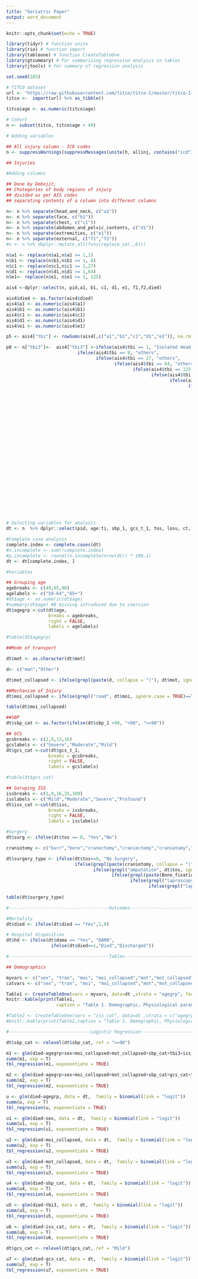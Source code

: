 ```yaml
---
title: "Geriatric Paper"
output: word_document
---
```


```r
knitr::opts_chunk$set(echo = TRUE)

library(tidyr) # function unite 
library(rio) # function import
library(tableone) # function CreateTableOne
library(gtsummary) # For summarizing regression analysis in tables
library(jtools) # For summary of regression analysis

```

```r

set.seed(185)

# TITCO dataset
url <- "https://raw.githubusercontent.com/titco/titco-I/master/titco-I-full-dataset-v1.csv"
titco <-  import(url) %>% as_tibble()

titco$age <- as.numeric(titco$age)

# Cohort
n <- subset(titco, titco$age > 49)

# Adding variables

## All injury column - ICD codes
n <- suppressWarnings(suppressMessages(unite(h, allinj, contains("icd"), sep = ",", remove = FALSE)))

## Injuries

#Adding columns

## Done by Debojit,
## Chategories of body regions of injury 
## divided as per AIS codes
## separating contents of a column into different columns

n<- n %>% separate(head_and_neck, c("a1"))
n<- n %>% separate(face, c("b1"))
n<- n %>% separate(chest, c("c1"))
n<- n %>% separate(abdomen_and_pelvic_contents, c("d1"))
n<- n %>% separate(extremities, c("e1"))
n<- n %>% separate(external, c("f1","f2"))
#n <- n %>% dbplyr::mutate_all(funs(replace_na(.,0)))

n$a1 <- replace(n$a1,n$a1 >= 1,1)
n$b1 <- replace(n$b1,n$b1 >= 1, 8)
n$c1 <- replace(n$c1,n$c1 >= 1,27)
n$d1 <- replace(n$d1,n$d1 >= 1,64)
n$e1<- replace(n$e1, n$e1 >= 1, 125)

ais4 <-dplyr::select(n, pid,a1, b1, c1, d1, e1, f1,f2,died)

ais4$died <- as.factor(ais4$died)
ais4$a1 <- as.numeric(ais4$a1)
ais4$b1 <- as.numeric(ais4$b1)
ais4$c1 <- as.numeric(ais4$c1)
ais4$d1 <- as.numeric(ais4$d1)
ais4$e1 <- as.numeric(ais4$e1)

p5 <- ais4["tbi"] <- rowSums(ais4[,c("a1","b1","c1","d1","e1")], na.rm = T)

p8 <- n["tbi3"]<-  ais4["tbi3"] <-ifelse(ais4$tbi == 1, "Isolated Head Injury",
                           ifelse(ais4$tbi == 8, "others",
                                  ifelse(ais4$tbi == 27, "others",
                                         ifelse(ais4$tbi == 64, "others",
                                                ifelse(ais4$tbi == 125,"others",
                                                       ifelse(ais4$tbi == 9, "Head and others",
                                                              ifelse(ais4$tbi == 28, "Head and others",
                                                                     ifelse(ais4$tbi == 65, "Head and others",
                                                                            ifelse(ais4$tbi == 126, "Head and others",
                                                                                   ifelse(ais4$tbi == 35, "others",
                                                                                          ifelse(ais4$tbi == 72, "others",
                                                                                                 ifelse(ais4$tbi == 91, "others",
                                                                                                        ifelse(ais4$tbi == 133, "others",
                                                                                                               ifelse(ais4$tbi == 152 , "others",
                                                                                                                      ifelse(ais4$tbi == 189, "others",
                                                                                        
                                                                                          ifelse(ais4$tbi == 36, "Head and others",
                                                                                                 ifelse(ais4$tbi == 92, "Head and others",
                                                                                                        ifelse(ais4$tbi == 190, "Head and others",
                                                                                                        ifelse(ais4$tbi == 99, "others",
                                                                                                               ifelse(ais4$tbi == 197, "others",
                                                                                                               ifelse(ais4$tbi == 134, "Head and others",
                                                                                                                      ifelse(ais4$tbi == 153, "Head and others",
                                                                                                                             ifelse(ais4$tbi == 216, "others",
                                                                                                                             ifelse(ais4$tbi== 160, "others",
                                                                                                                                    ifelse(ais4$tbi == 161, "Head and others",
                                                                                                                                           ifelse(ais4$tbi == 198, "Head and others",
                                                                                                                                                  ifelse(ais4$tbi ==217, "Head and others",
                                                                                                                                                         ifelse(ais4$tbi== 224, "others",
                                                                                                                                                                ifelse(ais4$tbi == 225, "Head and others", NA )))))))
                                                                                                                      ))))))))))))))))))))))

# Selecting variables for analysis
dt <- n  %>% dplyr::select(pid, age:ti, sbp_1, gcs_t_1, tos, losu, ct, fast, xray, dama, dodd, todd, iss, niss, died, allinj, tbi3)

#Complete case analysis
complete.index <- complete.cases(dt)
#n.incomplete <- sum(!complete.index)
#p.incomplete <- round((n.incomplete/nrow(dt)) * 100,1)
dt <- dt[complete.index, ]

#Variables

## Grouping age
agebreaks <- c(49,65,98)
agelabels <- c("50-64","65+")
#dt$age <- as.numeric(dt$age)
#summary(dt$age) #8 missing introduced due to coercion
dt$agegrp <-cut(dt$age,
                breaks = agebreaks,
                right = FALSE,
                labels = agelabels)

#table(dt$agegrp)

##Mode of transport

dt$mot <- as.character(dt$mot)

d<- c("man","Other")

dt$mot_collapsed <- ifelse(grepl(paste(d, collapse = "|"), dt$mot, ignore.case = TRUE)==TRUE,"Other", dt$mot)

##Mechanism of Injury
dt$moi_collapsed <- ifelse(grepl("road", dt$moi, ignore.case = TRUE)==TRUE,"Road Traffic Accident", dt$moi)

table(dt$moi_collapsed)

##SBP
dt$sbp_cat <- as.factor(ifelse(dt$sbp_1 <90, "<90", ">=90"))

## GCS
gcsbreaks <- c(2,9,13,16)
gcslabels <- c("Severe","Moderate","Mild")
dt$gcs_cat <-cut(dt$gcs_t_1,
                breaks = gcsbreaks,
                right = FALSE,
                labels = gcslabels)

#table(dt$gcs_cat)

## Goruping ISS 
issbreaks <- c(1,9,16,25,109)
isslabels <- c("Mild","Moderate","Severe","Profound")
dt$iss_cat <-cut(dt$iss,
                breaks = issbreaks,
                right = FALSE,
                labels = isslabels)

#Surgery
dt$surg <- ifelse(dt$tos == 0, "Yes","No")

craniotomy <- c("burr","bore","cranectomy","craniectomy","craniatomy","craniotomy","CRANIOTOMY")

dt$surgery_type <- ifelse(dt$tos==0, "No Surgery",
                          ifelse(grepl(paste(craniotomy, collapse = "|"), dt$tos, ignore.case = TRUE)==TRUE, "Craniotomy",
                                 ifelse(grepl("amputation", dt$tos, ignore.case = TRUE)==TRUE, "Amputation",
                                        ifelse(grepl(paste(Bone_fixation,collapse = "|"), dt$tos, ignore.case = TRUE)==TRUE, "Bone Fixation",
                                               ifelse(grepl("laproscopy", dt$tos, ignore.case = TRUE)==TRUE, "Laproscopy",
                                                      ifelse(grepl("laprotomy", dt$tos, ignore.case = TRUE)==TRUE,"Laprotomy","Others"))))))
                            
table(dt$surgery_type)

#--------------------------------------Outcomes---------------------------------------

#Mortality
dt$died <- ifelse(dt$died == "Yes",1,0)

# Hospital disposition
dt$hd <- ifelse(dt$dama == "Yes", "DAMA",
                 ifelse(dt$died==1,"Died","Discharged"))

#--------------------------------------Tables---------------------------------------

## Demographics

myvars <- c("sex", "tran", "moi", "moi_collapsed","mot","mot_collapsed", "ti", "sbp_1","sbp_cat", "gcs_t_1" , "gcs_cat" ,  "ct", "fast", "xray","tbi3", "iss" , "iss_cat", "surg", "surgery_type", "hd")
catvars <- c("sex", "tran", "moi", "moi_collapsed","mot","mot_collapsed", "ti", "sbp_cat", "gcs_cat", "ct", "fast", "xray","tbi3", "iss_cat" , "surgery_type", "surg", "hd")

Table1 <- CreateTableOne(vars = myvars, data=dt ,strata = "agegrp", factorVars = catvars)
knitr::kable(print(Table1,
                   caption = "Table 1. Demographic, Physiological parameters, Injury Characteristics", showAllLevels = TRUE, printToggle = FALSE, varLabels = TRUE))

#Table2 <- CreateTableOne(vars = "iss_cat", data=dt ,strata = c("agegrp","moi_collapsed"), factorVars = "iss_cat")
#knitr::kable(print(Table2,caption = "Table 1. Demographic, Physiological parameters, Injury Characteristics", showAllLevels = TRUE, printToggle = FALSE, varLabels = TRUE))

#-------------------------------Logistic Regression-----------------------------------

dt$sbp_cat <- relevel(dt$sbp_cat, ref = ">=90")

m1 <- glm(died~agegrp+sex+moi_collapsed+mot_collapsed+sbp_cat+tbi3+iss_cat, data = dt,  family = binomial(link = "logit"))
summ(m1, exp = T)
tbl_regression(m1, exponentiate = TRUE)

m2 <- glm(died~agegrp+sex+moi_collapsed+mot_collapsed+sbp_cat+gcs_cat+tbi3+iss_cat, data = dt,  family = binomial(link = "logit"))
summ(m2, exp = T)
tbl_regression(m2, exponentiate = TRUE)

u <- glm(died~agegrp, data = dt,  family = binomial(link = "logit"))
summ(u, exp = T)
tbl_regression(u, exponentiate = TRUE)

u1 <- glm(died~sex, data = dt,  family = binomial(link = "logit"))
summ(u1, exp = T)
tbl_regression(u1, exponentiate = TRUE)

u2 <- glm(died~moi_collapsed, data = dt,  family = binomial(link = "logit"))
summ(u2, exp = T)
tbl_regression(u2, exponentiate = TRUE)

u3 <- glm(died~mot_collapsed, data = dt,  family = binomial(link = "logit"))
summ(u3, exp = T)
tbl_regression(u3, exponentiate = TRUE)

u4 <- glm(died~sbp_cat, data = dt,  family = binomial(link = "logit"))
summ(u4, exp = T)
tbl_regression(u4, exponentiate = TRUE)

u5 <- glm(died~tbi3, data = dt,  family = binomial(link = "logit"))
summ(u5, exp = T)
tbl_regression(u5, exponentiate = TRUE)

u6 <- glm(died~iss_cat, data = dt,  family = binomial(link = "logit"))
summ(u6, exp = T)
tbl_regression(u6, exponentiate = TRUE)

dt$gcs_cat <- relevel(dt$gcs_cat, ref = "Mild")

u7 <- glm(died~gcs_cat, data = dt,  family = binomial(link = "logit"))
summ(u7, exp = T)
tbl_regression(u7, exponentiate = TRUE)

```

